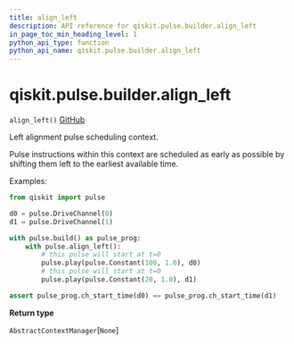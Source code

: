 ```yaml
---
title: align_left
description: API reference for qiskit.pulse.builder.align_left
in_page_toc_min_heading_level: 1
python_api_type: function
python_api_name: qiskit.pulse.builder.align_left
---
```


# qiskit.pulse.builder.align\_left

<span id="qiskit.pulse.builder.align_left" />

`align_left()` [GitHub](https://github.com/qiskit/qiskit/tree/stable/0.17/qiskit/pulse/builder.py "view source code")

Left alignment pulse scheduling context.

Pulse instructions within this context are scheduled as early as possible by shifting them left to the earliest available time.

Examples:

```python
from qiskit import pulse

d0 = pulse.DriveChannel(0)
d1 = pulse.DriveChannel(1)

with pulse.build() as pulse_prog:
    with pulse.align_left():
        # this pulse will start at t=0
        pulse.play(pulse.Constant(100, 1.0), d0)
        # this pulse will start at t=0
        pulse.play(pulse.Constant(20, 1.0), d1)

assert pulse_prog.ch_start_time(d0) == pulse_prog.ch_start_time(d1)
```

**Return type**

`AbstractContextManager`\[`None`]

